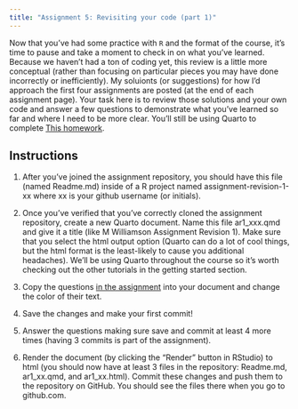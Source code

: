 ```yaml
---
title: "Assignment 5: Revisiting your code (part 1)"
---
```


Now that you've had some practice with `R` and the format of the course, it's time to pause and take a moment to check in on what you've learned. Because we haven't had a ton of coding yet, this review is a little more conceptual (rather than focusing on particular pieces you may have done incorrectly or inefficiently). My soluionts (or suggestions) for how I'd approach the first four assignments are posted (at the end of each assignment page). Your task here is to review those solutions and your own code and answer a few questions to demonstrate what you've learned so far and where I need to be more clear. You'll still be using Quarto to complete [This homework](https://classroom.github.com/a/WXzib4tL). 

## Instructions

1. After you've joined the assignment repository, you should have this file (named Readme.md) inside of a R project named assignment-revision-1-xx where xx is your github username (or initials).

2. Once you've verified that you've correctly cloned the assignment repository, create a new Quarto document. Name this file ar1_xxx.qmd and give it a title (like M Williamson Assignment Revision 1). Make sure that you select the html output option (Quarto can do a lot of cool things, but the html format is the least-likely to cause you additional headaches). We'll be using Quarto throughout the course so it's worth checking out the other tutorials in the getting started section.

3. Copy the questions [in the assignment](https://classroom.github.com/a/WXzib4tL) into your document and change the color of their text.

4. Save the changes and make your first commit!

5. Answer the questions making sure save and commit at least 4 more times (having 3 commits is part of the assignment).

6. Render the document (by clicking the "Render" button in RStudio) to html (you should now have at least 3 files in the repository: Readme.md, ar1_xx.qmd, and ar1_xx.html). Commit these changes and push them to the repository on GitHub. You should see the files there when you go to github.com.
